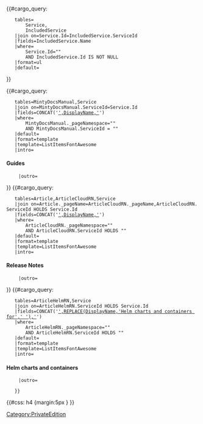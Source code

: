 <tr>
<td>
<h4>{{{Service}}}</h4>
{{#cargo_query:
	tables=
		Service,
		IncludedService
	|join on=Service.Id=IncludedService.ServiceId
	|fields=IncludedService.Name
	|where=
		Service.Id="{{{ServiceId|}}}" 
		AND IncludedService.Id IS NOT NULL
	|format=ul
	|default=
}}
</td>
<!-- 

	listing relevant books 

--><td>{{#cargo_query:
	tables=MintyDocsManual,Service
	|join on=MintyDocsManual.ServiceId=Service.Id
	|fields=CONCAT('[[',MintyDocsManual._pageName,'|',DisplayName,']]')
	|where=
		MintyDocsManual._pageNamespace="{{NAMESPACENUMBER}}" 
		AND MintyDocsManual.ServiceId = "{{{ServiceId|}}}"
	|default=
	|format=template
	|template=ListItemsFontAwesome
	|intro=<div class="fontawesome"><div class="FontAwesomeBook"><h4>Guides</h4><div style="margin-left:10px">
	|outro=</div></div></div>
}}<!-- 

	listing release notes 

-->{{#cargo_query:
	tables=Article,ArticleCloudRN,Service
	|join on=Article._pageName=ArticleCloudRN._pageName,ArticleCloudRN.ServiceId HOLDS Service.Id
	|fields=CONCAT('[[',ArticleCloudRN._pageName,'|',DisplayName,']]')
	|where=
		ArticleCloudRN._pageNamespace="{{NAMESPACENUMBER}}" 
		AND ArticleCloudRN.ServiceId HOLDS "{{{ServiceId|}}}"
	|default=
	|format=template
	|template=ListItemsFontAwesome
	|intro=<div class="fontawesome"><div class="FontAwesomeRocket"><h4>Release Notes</h4><div style="margin-left:10px">
	|outro=</div></div></div>
}}<!-- 

	listing containers

-->{{#cargo_query:
	tables=ArticleHelmRN,Service
	|join on=ArticleHelmRN.ServiceId HOLDS Service.Id
	|fields=CONCAT('[[',ArticleHelmRN._pageName,'|',REPLACE(DisplayName,'Helm charts and containers for',' '),']]')
	|where=
		ArticleHelmRN._pageNamespace="{{NAMESPACENUMBER}}" 
		AND ArticleHelmRN.ServiceId HOLDS "{{{ServiceId|}}}"
	|default=
	|format=template
	|template=ListItemsFontAwesome
	|intro=<div class="fontawesome"><div class="FontAwesomeFileCode"><h4>Helm charts and containers </h4><div style="margin-left:10px">
	|outro=</div></div></div>
	}}
</td>
</tr><!--

	local css overrides

-->{{#css: h4 {margin:5px } }}<noinclude>[[Category:PrivateEdition]]</noinclude>